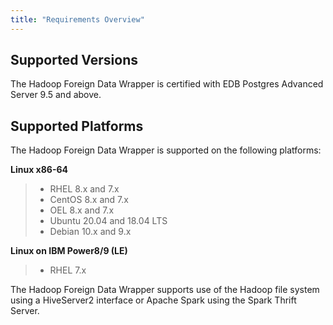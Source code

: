 ```yaml
---
title: "Requirements Overview"
---
```


## Supported Versions

The Hadoop Foreign Data Wrapper is certified with EDB Postgres Advanced Server 9.5 and above.

## Supported Platforms

The Hadoop Foreign Data Wrapper is supported on the following platforms:

**Linux x86-64**

> -   RHEL 8.x and 7.x
> -   CentOS 8.x and 7.x
> -   OEL 8.x and 7.x
> -   Ubuntu 20.04 and 18.04 LTS
> -   Debian 10.x and 9.x

**Linux on IBM Power8/9 (LE)**

> -   RHEL 7.x

The Hadoop Foreign Data Wrapper supports use of the Hadoop file system using a HiveServer2 interface or Apache Spark using the Spark Thrift Server.
